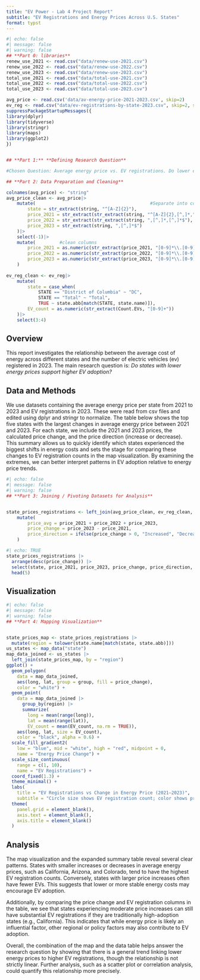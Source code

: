 ```yaml
---
title: "EV Power - Lab 4 Project Report"
subtitle: "EV Registrations and Energy Prices Across U.S. States"
format: typst
---
```



```r
#| echo: false
#| message: false
#| warning: false
## **Part 0: libraries**
renew_use_2021 <- read.csv("data/renew-use-2021.csv")
renew_use_2022 <- read.csv("data/renew-use-2022.csv")
renew_use_2023 <- read.csv("data/renew-use-2023.csv")
total_use_2021 <- read.csv("data/total-use-2021.csv")
total_use_2022 <- read.csv("data/total-use-2022.csv")
total_use_2023 <- read.csv("data/total-use-2023.csv")

avg_price <- read.csv('data/av-energy-price-2021-2023.csv', skip=2)    
ev_reg <- read.csv("data/ev-registrations-by-state-2023.csv", skip=2, stringsAsFactors = FALSE)
suppressPackageStartupMessages({
library(dplyr)
library(tidyverse)
library(stringr)
library(maps)
library(ggplot2)
})


## **Part 1:** **Defining Research Question**

#Chosen Question: Average energy price vs. EV registrations. Do lower energy prices support higher EV registration?

## **Part 2: Data Preparation and Cleaning**

colnames(avg_price) <- "string"
avg_price_clean <- avg_price|>
    mutate(                                           #Separate into columns
        state = str_extract(string, "^[A-Z]{2}"),
        price_2021 = str_extract(str_extract(string, "^[A-Z]{2},[^,]*,"), "[^,]*,$"),
        price_2022 = str_extract(str_extract(string, ",[^,]*,[^,]*$"), "^,[^,]*"),
        price_2023 = str_extract(string, ",[^,]*$") 
    )|>
    select(-1)|>
    mutate(         #clean columns
        price_2021 = as.numeric(str_extract(price_2021, "[0-9]*\\.[0-9]{2}")),
        price_2022 = as.numeric(str_extract(price_2022, "[0-9]*\\.[0-9]{2}")),
        price_2023 = as.numeric(str_extract(price_2023, "[0-9]*\\.[0-9]{2}"))
    )
 
ev_reg_clean <- ev_reg|>
    mutate(
        state = case_when(
            STATE == "District of Columbia" ~ "DC",
            STATE == "Total" ~ "Total",
            TRUE ~ state.abb[match(STATE, state.name)]),
        EV_count = as.numeric(str_extract(Count.EVs, "[0-9]+"))
    )|>
    select(3:4)
```
## Overview
This report investigates the relationship between the average cost of energy across different states and the number of electric vehicles (ev) registered in 2023. The main research question is: *Do states with lower energy prices support higher EV adoption?*

## Data and Methods
We use datasets containing the average energy price per state from 2021 to 2023 and EV registrations in 2023. These were read from csv files and edited using dplyr and stringr to normalize. The table below shows the top five states with the largest changes in average energy price between 2021 and 2023. For each state, we include the 2021 and 2023 prices, the calculated price change, and the price direction (increase or decrease). This summary allows us to quickly identify which states experienced the biggest shifts in energy costs and sets the stage for comparing these changes to EV registration counts in the map visualization. By examining the extremes, we can better interpret patterns in EV adoption relative to energy price trends.

```r
#| echo: false
#| message: false
#| warning: false
## **Part 3: Joining / Pivoting Datasets for Analysis**


state_prices_registrations <- left_join(avg_price_clean, ev_reg_clean, by = "state")|>
    mutate(
        price_avg = price_2021 + price_2022 + price_2023,
        price_change = price_2023 - price_2021,
        price_direction = ifelse(price_change > 0, "Increased", "Decreased")
    )
```
```r
#| echo: TRUE
state_prices_registrations |>
  arrange(desc(price_change)) |>
  select(state, price_2021, price_2023, price_change, price_direction, EV_count) |>
  head(5)
```
## Visualization
```r
#| echo: false
#| message: false
#| warning: false
## **Part 4: Mapping Visualization**


state_prices_map <- state_prices_registrations |>
  mutate(region = tolower(state.name[match(state, state.abb)]))
us_states <- map_data("state")
map_data_joined <- us_states |>
  left_join(state_prices_map, by = "region")
ggplot() +
  geom_polygon(
    data = map_data_joined,
    aes(long, lat, group = group, fill = price_change),
    color = "white") +
  geom_point(
    data = map_data_joined |>
      group_by(region) |>
      summarize(
        long = mean(range(long)), 
        lat = mean(range(lat)),
        EV_count = mean(EV_count, na.rm = TRUE)),
    aes(long, lat, size = EV_count),
    color = "black", alpha = 0.6) +
  scale_fill_gradient2(
    low = "blue", mid = "white", high = "red", midpoint = 0,
    name = "Energy Price Change") +
  scale_size_continuous(
    range = c(1, 10),
    name = "EV Registrations") +
  coord_fixed(1.3) +
  theme_minimal() +
  labs(
    title = "EV Registrations vs Change in Energy Price (2021–2023)",
    subtitle = "Circle size shows EV registration count; color shows price change") +
  theme(
    panel.grid = element_blank(),
    axis.text = element_blank(),
    axis.title = element_blank()
  )
```

## Analysis
The map visualization and the expanded summary table reveal several clear patterns. States with smaller increases or decreases in average energy prices, such as California, Arizona, and Colorado, tend to have the highest EV registration counts. Conversely, states with larger price increases often have fewer EVs. This suggests that lower or more stable energy costs may encourage EV adoption.

Additionally, by comparing the price change and EV registration columns in the table, we see that states experiencing moderate price increases can still have substantial EV registrations if they are traditionally high-adoption states (e.g., California). This indicates that while energy price is likely an influential factor, other regional or policy factors may also contribute to EV adoption.

Overall, the combination of the map and the data table helps answer the research question by showing that there is a general trend linking lower energy prices to higher EV registrations, though the relationship is not strictly linear. Further analysis, such as a scatter plot or correlation analysis, could quantify this relationship more precisely.

